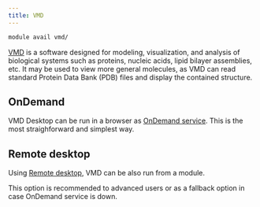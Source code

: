 ```yaml
---
title: VMD
---
```

```bash
module avail vmd/
```

[VMD](http://www.ks.uiuc.edu/Research/vmd/) is a software designed for modeling, visualization, and analysis of biological systems such as proteins, nucleic acids, lipid bilayer assemblies, etc. It may be used to view more general molecules, as VMD can read standard Protein Data Bank (PDB) files and display the contained structure.

## OnDemand

VMD Desktop can be run in a browser as [OnDemand service](https://ondemand.metacentrum.cz). This is the most straighforward and simplest way.

## Remote desktop 

Using [Remote desktop](../../../software/graphical-access), VMD can be also run from a module.

This option is recommended to advanced users or as a fallback option in case OnDemand service is down.


